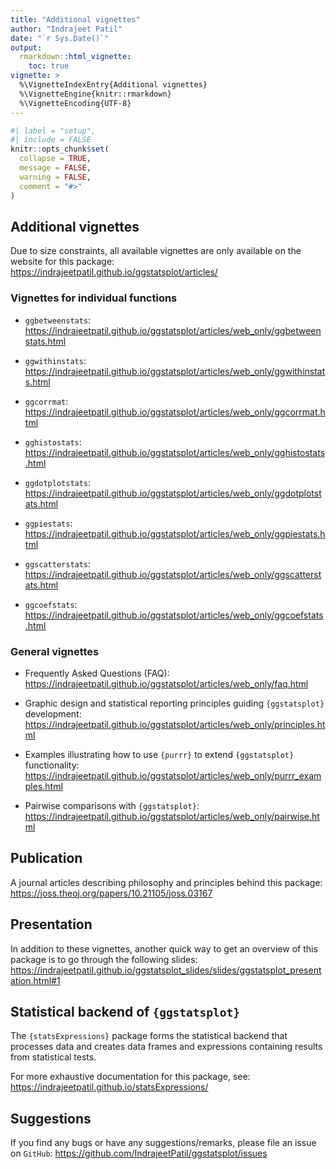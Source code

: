 ```yaml
---
title: "Additional vignettes"
author: "Indrajeet Patil"
date: "`r Sys.Date()`"
output:
  rmarkdown::html_vignette:
    toc: true
vignette: >
  %\VignetteIndexEntry{Additional vignettes}
  %\VignetteEngine{knitr::rmarkdown}
  %\VignetteEncoding{UTF-8}
---
```


```r
#| label = "setup",
#| include = FALSE
knitr::opts_chunk$set(
  collapse = TRUE,
  message = FALSE,
  warning = FALSE,
  comment = "#>"
)
```

## Additional vignettes

Due to size constraints, all available vignettes are only available on the
website for this package: <br>
<https://indrajeetpatil.github.io/ggstatsplot/articles/>

### Vignettes for individual functions

  - `ggbetweenstats`:
    <https://indrajeetpatil.github.io/ggstatsplot/articles/web_only/ggbetweenstats.html>

  - `ggwithinstats`:
    <https://indrajeetpatil.github.io/ggstatsplot/articles/web_only/ggwithinstats.html>

  - `ggcorrmat`:
    <https://indrajeetpatil.github.io/ggstatsplot/articles/web_only/ggcorrmat.html>

  - `gghistostats`:
    <https://indrajeetpatil.github.io/ggstatsplot/articles/web_only/gghistostats.html>

  - `ggdotplotstats`:
    <https://indrajeetpatil.github.io/ggstatsplot/articles/web_only/ggdotplotstats.html>

  - `ggpiestats`:
    <https://indrajeetpatil.github.io/ggstatsplot/articles/web_only/ggpiestats.html>

  - `ggscatterstats`:
    <https://indrajeetpatil.github.io/ggstatsplot/articles/web_only/ggscatterstats.html>

  - `ggcoefstats`:
    <https://indrajeetpatil.github.io/ggstatsplot/articles/web_only/ggcoefstats.html>

### General vignettes

  - Frequently Asked Questions (FAQ):
  <https://indrajeetpatil.github.io/ggstatsplot/articles/web_only/faq.html>

  - Graphic design and statistical reporting principles guiding `{ggstatsplot}`
    development:
    <https://indrajeetpatil.github.io/ggstatsplot/articles/web_only/principles.html>

  - Examples illustrating how to use `{purrr}` to extend `{ggstatsplot}` functionality:
    <https://indrajeetpatil.github.io/ggstatsplot/articles/web_only/purrr_examples.html>

- Pairwise comparisons with `{ggstatsplot}`:
<https://indrajeetpatil.github.io/ggstatsplot/articles/web_only/pairwise.html>

## Publication

A journal articles describing philosophy and principles behind this package:
<https://joss.theoj.org/papers/10.21105/joss.03167>

## Presentation

In addition to these vignettes, another quick way to get an overview of this
package is to go through the following slides:
<https://indrajeetpatil.github.io/ggstatsplot_slides/slides/ggstatsplot_presentation.html#1>

## Statistical backend of `{ggstatsplot}`

The `{statsExpressions}` package forms the statistical backend that processes data
and creates data frames and expressions containing results from statistical
tests.

For more exhaustive documentation for this package, see:
<https://indrajeetpatil.github.io/statsExpressions/>

## Suggestions

If you find any bugs or have any suggestions/remarks, please file an issue on
`GitHub`: <https://github.com/IndrajeetPatil/ggstatsplot/issues>

